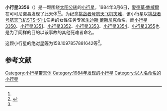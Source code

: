 {{Infobox planet
| bgcolour = #FFFFC0
| name = 3356 Resnik
| symbol = 
| image = 
| caption = 
| discovery = yes
| discovery_ref = 
| discoverer = [[愛德華·鮑威爾|愛德華·鮑威爾]]
| discovery_site = [[可可尼诺县|可可尼诺县]] 
| discovered = 1984年3月6日
| designations = yes
| mp_name = 
| named_after = 
| alt_names = 1984 EU/ 1932 EV / 1936 PJ / 1969 TT6 / 1972 TR / 1979 YQ4
| mp_category = [[主带小行星|主带小行星]]
| orbit_ref = <ref name="a">[http://ssd.jpl.nasa.gov/sbdb.cgi?sstr=3356 3356 Resnik] {{Wayback|url=http://ssd.jpl.nasa.gov/sbdb.cgi?sstr=3356 |date=20200917211513 }}，小行星數據庫瀏覽器（JPL Small-Body Database Browser）－[[美国国家航空航天局|美国国家航空航天局]]喷气推进实验室</ref>
| epoch = 2456400.5 (2013年4月18日更新)
| aphelion = {{convert|2.44240710238712|AU|km|3|abbr=on|lk=out}}
| perihelion = {{convert|1.942423507266111|AU|km|3|abbr=on}}
| semimajor = {{convert|2.192415304826616|AU|km|3|abbr=on}}
| eccentricity = 0.114025749
| period = 1185.721418 [[日|日]]<br />3.25[[儒略年|儒略年]]
| avg_speed = 
| inclination = 4.097029688271022
| asc_node = 108.323078318854
| mean_anomaly = 
| arg_peri = 158.1097857881642
| satellites = 
| physical_characteristics = yes
| dimensions = 
| mass = 
| density = 
| surface_grav = 
| escape_velocity = 
| sidereal_day = 
| axial_tilt = 
| pole_ecliptic_lat = 
| pole_ecliptic_lon = 
| albedo = 
| temperatures= 
| temp_name1 = 
| mean_temp_1 = 
| max_temp_1 = 
| temp_name2 = 
| max_temp_2 = 
| spectral_type = 
| abs_magnitude = 158.1097857881642
}}

'''小行星3356'''（{{lang-en|3356 Resnik}}）是一颗围绕[[太阳|太阳]][[公转|公转]]的[[小行星|小行星]]。1984年3月6日，[[愛德華·鮑威爾|愛德華·鮑威爾]]在可可尼诺县发现了此天体<ref name="a" /><ref>{{cite news|title=小行星列表|url=http://cfa-www.harvard.edu/iau/lists/NumberedMPs.txt|accessdate=2013-07-08|newspaper=哈佛大学|archive-date=2008-05-17|archive-url=https://web.archive.org/web/20080517010638/http://cfa-www.harvard.edu/iau/lists/NumberedMPs.txt|dead-url=no}}</ref>。为纪念[[挑战者号航天飞机灾难|挑战者号航天飞机灾难]]，该小行星以[[挑戰者號太空梭|挑战者号航天飞机]][[STS-51-L|STS-51-L]]任务的女性任务专家[[朱迪斯·蕾斯尼克|朱迪斯·蕾斯尼克]]命名，而[[小行星3350|小行星3350]]、[[小行星3351|小行星3351]]、[[小行星3352|小行星3352]]、[[小行星3353|小行星3353]]、[[小行星3354|小行星3354]]、[[小行星3355|小行星3355]]也是为了同样的目的以该事故的其他死难者命名。

这颗小行星的[[绝对星等|绝对星等]]为158.1097857881642等<ref name="a" />。

==参考文献==
{{reflist}}
{{Minor Planet Number|[[小行星3355|小行星3355]]|[[小行星3357|小行星3357]]}}

{{小天体}}

[[Category:小行星带天体|Category:小行星带天体]]
[[Category:1984年发现的小行星|Category:1984年发现的小行星]]
[[Category:以人名命名的小行星|Category:以人名命名的小行星]]

{{asteroid-stub}}